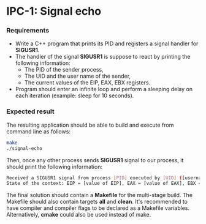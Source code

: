 # IPC-1: Signal echo

### Requirements 

- Write a C++ program that prints its PID and registers a signal handler for **SIGUSR1**. 
- The handler of the signal **SIGUSR1** is suppose to react by printing the following information:
    - The PID of the sender process,
    - The UID and the user name of the sender,
    - The current values of the EIP, EAX, EBX registers.
- Program should enter an infinite loop and perform a sleeping delay on each iteration (example: sleep for 10 seconds). 

### Expected result

The resulting application should be able to build and execute from command line as follows:

```sh
make
./signal-echo
```

Then, once any other process sends **SIGUSR1** signal to our process, it should print the following information: 
```sh
Received a SIGUSR1 signal from process [PID] executed by [UID] ([username]).
State of the context: EIP = [value of EIP], EAX = [value of EAX], EBX = [value of EBX]. 
```

The final solution should contain a **Makefile** for the multi-stage build. The Makefile should also contain targets **all** and **clean**. It's recommended to have compiler and compiler flags to be declared as a Makefile variables. Alternatively, **cmake** could also be used instead of make. 
